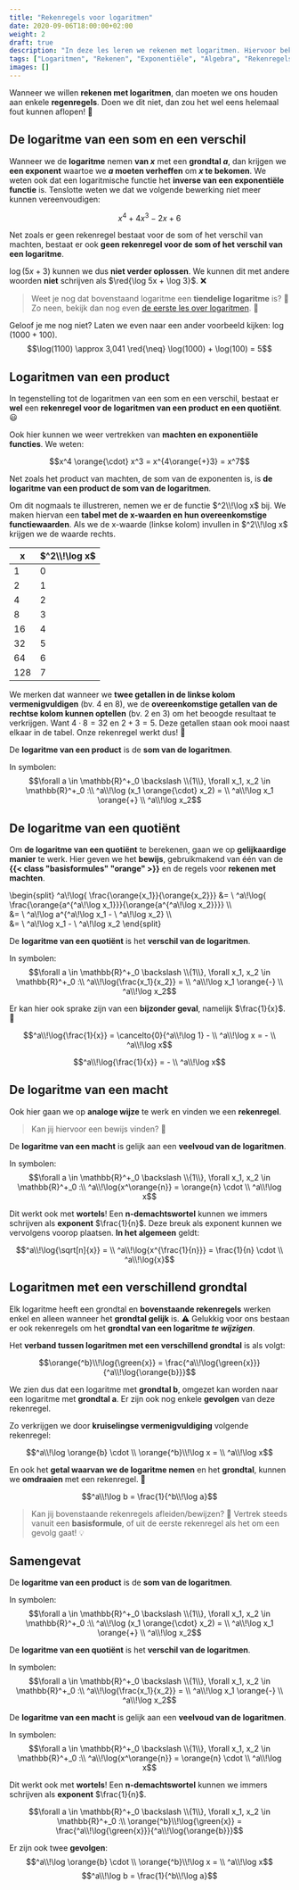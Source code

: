```yaml
---
title: "Rekenregels voor logaritmen"
date: 2020-09-06T18:00:00+02:00
weight: 2
draft: true
description: "In deze les leren we rekenen met logaritmen. Hiervoor bekijken we de verschillende rekenregels."
tags: ["Logaritmen", "Rekenen", "Exponentiële", "Algebra", "Rekenregels"]
images: []
---
```

Wanneer we willen **rekenen met logaritmen**, dan moeten we ons houden aan enkele **regenregels**. Doen we dit niet, dan zou het wel eens helemaal fout kunnen aflopen! 😬

## De logaritme van een som en een verschil
Wanneer we de **logaritme** nemen **van $x$** met een **grondtal $a$**, dan krijgen we **een exponent** waartoe we **$a$ moeten verheffen** om **$x$ te bekomen**. We weten ook dat een logaritmische functie het **inverse van een exponentiële functie** is. Tenslotte weten we dat we volgende bewerking niet meer kunnen vereenvoudigen:

$$x^4 + 4x^3 - 2x + 6$$

Net zoals er geen rekenregel bestaat voor de som of het verschil van machten, bestaat er ook **geen rekenregel voor de som of het verschil van een logaritme**.

$\log (5x + 3)$ kunnen we dus **niet verder oplossen**. We kunnen dit met andere woorden **niet** schrijven als $\red{\log 5x + \log 3}$. ❌
> Weet je nog dat bovenstaand logaritme een **tiendelige <Mute text="of Briggse"/> logaritme** is? 🤔 Zo neen, bekijk dan nog even [de eerste les over logaritmen](..:logaritme). 🙌

Geloof je me nog niet? Laten we even naar een ander voorbeeld kijken: $\log(1000 + 100)$. 
$$\log(1100) \approx 3,041 \red{\neq} \log(1000) + \log(100) = 5$$

## Logaritmen van een product
In tegenstelling tot de logaritmen van een som en een verschil, bestaat er **wel** een **rekenregel voor de logaritmen van een product en een quotiënt**. 😃

Ook hier kunnen we weer vertrekken van **machten en exponentiële functies**. We weten:

$$x^4 \orange{\cdot} x^3 = x^{4\orange{+}3} = x^7$$

Net zoals het product van machten, de som van de exponenten is, is **de logaritme van een product de som van de logaritmen**. 

Om dit nogmaals te illustreren, nemen we er de functie $^2\\!\log x$ bij. We maken hiervan een **tabel met de x-waarden en hun overeenkomstige functiewaarden**. Als we de x-waarde (linkse kolom) invullen in $^2\\!\log x$ krijgen we de waarde rechts.

| x   | $^2\\!\log x$ |
|-----|---------------|
| 1   | 0             |
| 2   | 1             |
| 4   | 2             |
| 8   | 3             |
| 16  | 4             |
| 32  | 5             |
| 64  | 6             |
| 128 | 7             |

We merken dat wanneer we **twee getallen in de linkse kolom vermenigvuldigen** (bv. 4 en 8), we de **overeenkomstige getallen van de rechtse kolom kunnen optellen** (bv. 2 en 3) om het beoogde resultaat te verkrijgen. Want $4 \cdot 8 = 32$ en $2 + 3 = 5$. Deze getallen staan ook mooi naast elkaar in de tabel. Onze rekenregel werkt dus! 💪

<Attention title="De logaritme van een product">

De **logaritme van een product** is de **som van de logaritmen**.

In symbolen:
$$\forall a \in \mathbb{R}^+_0 \backslash \\{1\\}, \forall x_1, x_2 \in \mathbb{R}^+_0 :\\ ^a\\!\log (x_1 \orange{\cdot} x_2) = \\ ^a\\!\log x_1 \orange{+} \\ ^a\\!\log x_2$$
</Attention>

## De logaritme van een quotiënt
Om **de logaritme van een quotiënt** te berekenen, gaan we op **gelijkaardige manier** te werk. Hier geven we het **bewijs**, gebruikmakend van één van de **{{< class "basisformules" "orange" >}}** en de regels voor **rekenen met machten**.

\begin{split}
    ^a\\!\log{ \frac{\orange{x_1}}{\orange{x_2}}} &= \\ ^a\\!\log{ \frac{\orange{a^{^a\\!\log x_1}}}{\orange{a^{^a\\!\log x_2}}}} \\\\\
    &= \\ ^a\\!\log a^{^a\\!\log x_1 - \\ ^a\\!\log x_2} \\\\\
    &= \\ ^a\\!\log x_1 - \\ ^a\\!\log x_2
\end{split}

<Attention title="De logaritme van een quotiënt">

De **logaritme van een quotiënt** is het **verschil van de logaritmen**.

In symbolen:
$$\forall a \in \mathbb{R}^+_0 \backslash \\{1\\}, \forall x_1, x_2 \in \mathbb{R}^+_0 :\\ ^a\\!\log{\frac{x_1}{x_2}} = \\ ^a\\!\log x_1 \orange{-} \\ ^a\\!\log x_2$$
</Attention>

Er kan hier ook sprake zijn van een **bijzonder geval**, namelijk $\frac{1}{x}$. 🤨

$$^a\\!\log{\frac{1}{x}} = \cancelto{0}{^a\\!\log 1} - \\ ^a\\!\log x = - \\ ^a\\!\log x$$

<Attention title="Bijzonder geval bij de logaritme van een quotiënt">

$$^a\\!\log{\frac{1}{x}} = - \\ ^a\\!\log x$$
</Attention>

## De logaritme van een macht
Ook hier gaan we op **analoge wijze** te werk en vinden we een **rekenregel**.
> Kan jij hiervoor een bewijs vinden? 🧐

<Attention title="De logaritme van een macht">

De **logaritme van een macht** is gelijk aan een **veelvoud van de logaritmen**.

In symbolen:
$$\forall a \in \mathbb{R}^+_0 \backslash \\{1\\}, \forall x_1, x_2 \in \mathbb{R}^+_0 :\\ ^a\\!\log{x^\orange{n}} = \orange{n} \cdot \\ ^a\\!\log x$$
</Attention>

Dit werkt ook met **wortels**! Een **n-demachtswortel** kunnen we immers schrijven als **exponent** $\frac{1}{n}$. Deze breuk als exponent kunnen we vervolgens voorop plaatsen. **In het algemeen** geldt:

$$^a\\!\log{\sqrt[n]{x}} = \\ ^a\\!\log{x^{\frac{1}{n}}} = \frac{1}{n} \cdot \\ ^a\\!\log{x}$$

## Logaritmen met een verschillend grondtal
Elk logaritme heeft een grondtal en **bovenstaande rekenregels** werken enkel en alleen wanneer het **grondtal gelijk** is. ⚠️  Gelukkig voor ons bestaan er ook rekenregels om het **grondtal van een logaritme *te wijzigen***.

Het **verband tussen logaritmen met een verschillend grondtal** is als volgt:

$$\orange{^b}\\!\log{\green{x}} = \frac{^a\\!\log{\green{x}}}{^a\\!\log{\orange{b}}}$$

We zien dus dat een logaritme met **grondtal b**, omgezet kan worden naar een logaritme met **grondtal a**. Er zijn ook nog enkele **gevolgen** van deze rekenregel.

Zo verkrijgen we door **kruiselingse vermenigvuldiging** volgende rekenregel:

$$^a\\!\log \orange{b} \cdot \\ \orange{^b}\\!\log x = \\ ^a\\!\log x$$

En ook het **getal waarvan we de logaritme nemen** en het **grondtal**, kunnen we **omdraaien** met een rekenregel. 🤯

$$^a\\!\log b = \frac{1}{^b\\!\log a}$$

> Kan jij bovenstaande rekenregels afleiden/bewijzen? 🤔 Vertrek steeds vanuit een **basisformule**, of uit de eerste rekenregel als het om een gevolg gaat! 💡

## Samengevat
<Attention title="De logaritme van een product">

De **logaritme van een product** is de **som van de logaritmen**.

In symbolen:
$$\forall a \in \mathbb{R}^+_0 \backslash \\{1\\}, \forall x_1, x_2 \in \mathbb{R}^+_0 :\\ ^a\\!\log (x_1 \orange{\cdot} x_2) = \\ ^a\\!\log x_1 \orange{+} \\ ^a\\!\log x_2$$
</Attention>

<Attention title="De logaritme van een quotiënt">

De **logaritme van een quotiënt** is het **verschil van de logaritmen**.

In symbolen:
$$\forall a \in \mathbb{R}^+_0 \backslash \\{1\\}, \forall x_1, x_2 \in \mathbb{R}^+_0 :\\ ^a\\!\log{\frac{x_1}{x_2}} = \\ ^a\\!\log x_1 \orange{-} \\ ^a\\!\log x_2$$
</Attention>

<Attention title="De logaritme van een macht">

De **logaritme van een macht** is gelijk aan een **veelvoud van de logaritmen**.

In symbolen:
$$\forall a \in \mathbb{R}^+_0 \backslash \\{1\\}, \forall x_1, x_2 \in \mathbb{R}^+_0 :\\ ^a\\!\log{x^\orange{n}} = \orange{n} \cdot \\ ^a\\!\log x$$

Dit werkt ook met **wortels**! Een **n-demachtswortel** kunnen we immers schrijven als **exponent** $\frac{1}{n}$.
</Attention>

<Attention title="De logaritmen van een verschillend grondtal">

$$\forall a \in \mathbb{R}^+_0 \backslash \\{1\\}, \forall x_1, x_2 \in \mathbb{R}^+_0 :\\ \orange{^b}\\!\log{\green{x}} = \frac{^a\\!\log{\green{x}}}{^a\\!\log{\orange{b}}}$$

Er zijn ook twee **gevolgen**:
$$^a\\!\log \orange{b} \cdot \\ \orange{^b}\\!\log x = \\ ^a\\!\log x$$
$$^a\\!\log b = \frac{1}{^b\\!\log a}$$
</Attention>